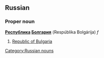 ==Russian==
[[Category:Russian nouns]]
===Proper noun===
'''[[Республика]] [[Болгария]]''' (Respúblika Bolgárija) ''f''

#[[Republic of Bulgaria]]